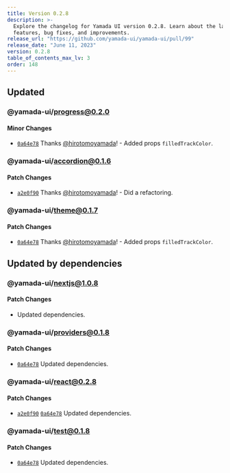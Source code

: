 ```yaml
---
title: Version 0.2.8
description: >-
  Explore the changelog for Yamada UI version 0.2.8. Learn about the latest
  features, bug fixes, and improvements.
release_url: "https://github.com/yamada-ui/yamada-ui/pull/99"
release_date: "June 11, 2023"
version: 0.2.8
table_of_contents_max_lv: 3
order: 148
---
```


## Updated

### @yamada-ui/progress@0.2.0

#### Minor Changes

- [`0a64e78`](https://github.com/hirotomoyamada/yamada-ui/commit/0a64e7895dc1bbb2cba5230e9e7d16836f5a2f4c) Thanks [@hirotomoyamada](https://github.com/hirotomoyamada)! - Added props `filledTrackColor`.

### @yamada-ui/accordion@0.1.6

#### Patch Changes

- [`a2e0f90`](https://github.com/hirotomoyamada/yamada-ui/commit/a2e0f90d44bf83191c6bf252faa4976deeee7a91) Thanks [@hirotomoyamada](https://github.com/hirotomoyamada)! - Did a refactoring.

### @yamada-ui/theme@0.1.7

#### Patch Changes

- [`0a64e78`](https://github.com/hirotomoyamada/yamada-ui/commit/0a64e7895dc1bbb2cba5230e9e7d16836f5a2f4c) Thanks [@hirotomoyamada](https://github.com/hirotomoyamada)! - Added props `filledTrackColor`.

## Updated by dependencies

### @yamada-ui/nextjs@1.0.8

#### Patch Changes

- Updated dependencies.

### @yamada-ui/providers@0.1.8

#### Patch Changes

- [`0a64e78`](https://github.com/hirotomoyamada/yamada-ui/commit/0a64e7895dc1bbb2cba5230e9e7d16836f5a2f4c) Updated dependencies.

### @yamada-ui/react@0.2.8

#### Patch Changes

- [`a2e0f90`](https://github.com/hirotomoyamada/yamada-ui/commit/a2e0f90d44bf83191c6bf252faa4976deeee7a91) [`0a64e78`](https://github.com/hirotomoyamada/yamada-ui/commit/0a64e7895dc1bbb2cba5230e9e7d16836f5a2f4c) Updated dependencies.

### @yamada-ui/test@0.1.8

#### Patch Changes

- [`0a64e78`](https://github.com/hirotomoyamada/yamada-ui/commit/0a64e7895dc1bbb2cba5230e9e7d16836f5a2f4c) Updated dependencies.
